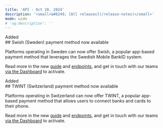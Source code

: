 ```yaml
---
title: 'API - Oct 28, 2024'  
description: '<small>&#8249; [All releases](/release-notes)</small>'  
mode: wide  
# 'og:description': ''
---
```

<div class="release-notes-page">

<div class="pill pill-green">Added</div>
## Swish (Sweden) payment method now available

Platforms operating in Sweden can now offer Swish, a popular app-based payment method that leverages the Swedish Mobile BankID system.

Read more in the new <a href="/guides/payment-methods/swish">guide</a> and <a href="/api-reference/swish/swish-payin-object">endpoints</a>, and get in touch with our teams <a href="https://hub.mangopay.com/" target="_blank">via the Dashboard</a> to activate.

<div class="pill pill-green">Added</div>
## TWINT (Switzerland) payment method now available

Platforms operating in Switzerland can now offer TWINT, a popular app-based payment method that allows users to connect banks and cards to their phone.

Read more in the new <a href="/guides/payment-methods/twint">guide</a> and <a href="/api-reference/twint/twint-payin-object">endpoints</a>, and get in touch with our teams <a href="https://hub.mangopay.com/" target="_blank">via the Dashboard</a> to activate.


</div>